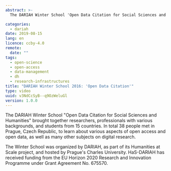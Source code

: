 ```yaml
---
abstract: >-
  The DARIAH Winter School 'Open Data Citation for Social Sciences and Humanities' brought together researchers, professionals with various backgrounds, and students from 15 countries. In total 38 people met in Prague, Czech Republic, to learn about various aspects of open access and open data, as well as many other subjects on digital research.

categories:
  - dariah
date: 2019-08-15
lang: en
licence: ccby-4.0
remote:
  date: ""
tags:
  - open-science
  - open-access
  - data-management
  - dh
  - research-infrastructures
title: "DARIAH Winter School 2016: 'Open Data Citation'"
type: video
uuid: v3NdCcSyB--q9OzWeluGl
version: 1.0.0
---
```


The DARIAH Winter School "Open Data Citation for Social Sciences and Humanities" brought together researchers, professionals with various backgrounds, and students from 15 countries. In total 38 people met in Prague, Czech Republic, to learn about various aspects of open access and open data, as well as many other subjects on digital research.

The Winter School was organized by DARIAH, as part of its Humanities at Scale project, and hosted by Prague's Charles University. HaS-DARIAH has received funding from the EU Horizon 2020 Research and Innovation Programme under Grant Agreement No. 675570.

<VideoCard
  title="DARIAH Winter School 2016"
  subtitle="Open Data Citation"
  id="UUaWHmhqO2k"
  image="/assets/images/cms/posts/open-data-citation/open-data-citation.png"
/>

